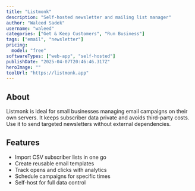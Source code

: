 ---
title: "Listmonk"
description: "Self-hosted newsletter and mailing list manager"
author: "Waleed Sadek"
username: "waleed"
categories: ["Get & Keep Customers", "Run Business"]
tags: ["email", "newsletter"]
pricing:
  model: "free"
softwareTypes: ["web-app", "self-hosted"]
publishDate: "2025-04-07T20:46:46.317Z"
heroImage: ""
toolUrl: "https://listmonk.app"
---
## About
Listmonk is ideal for small businesses managing email campaigns on their own servers. It keeps subscriber data private and avoids third-party costs. Use it to send targeted newsletters without external dependencies.
## Features
- Import CSV subscriber lists in one go
- Create reusable email templates
- Track opens and clicks with analytics
- Schedule campaigns for specific times
- Self-host for full data control
